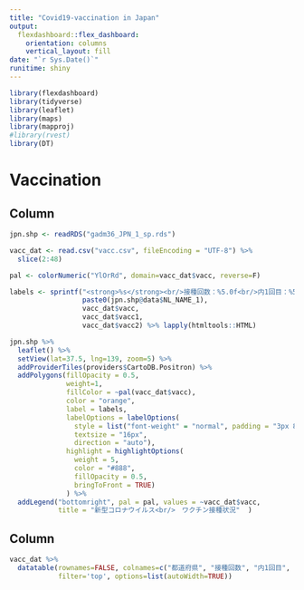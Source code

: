 ```yaml
---
title: "Covid19-vaccination in Japan"
output: 
  flexdashboard::flex_dashboard:
    orientation: columns
    vertical_layout: fill
date: "`r Sys.Date()`"
runitime: shiny
---
```


```r
library(flexdashboard)
library(tidyverse)
library(leaflet)
library(maps)
library(mapproj)
#library(rvest)
library(DT)
```

Vaccination
======================================================

Column {data-width=60%}
-----------------------------------------------------------------------


```r


jpn.shp <- readRDS("gadm36_JPN_1_sp.rds")

vacc_dat <- read.csv("vacc.csv", fileEncoding = "UTF-8") %>% 
  slice(2:48)

pal <- colorNumeric("YlOrRd", domain=vacc_dat$vacc, reverse=F)

labels <- sprintf("<strong>%s</strong><br/>接種回数：%5.0f<br/>内1回目：%5.0f<br/>内2回目：%5.0f",
                  paste0(jpn.shp@data$NL_NAME_1),
                  vacc_dat$vacc,
                  vacc_dat$vacc1,
                  vacc_dat$vacc2) %>% lapply(htmltools::HTML)

jpn.shp %>% 
  leaflet() %>% 
  setView(lat=37.5, lng=139, zoom=5) %>% 
  addProviderTiles(providers$CartoDB.Positron) %>% 
  addPolygons(fillOpacity = 0.5,
              weight=1,
              fillColor = ~pal(vacc_dat$vacc),
              color = "orange",
              label = labels,
              labelOptions = labelOptions(
                style = list("font-weight" = "normal", padding = "3px 8px"),
                textsize = "16px",
                direction = "auto"),
              highlight = highlightOptions(
                weight = 5,
                color = "#888",
                fillOpacity = 0.5,
                bringToFront = TRUE)
              ) %>% 
  addLegend("bottomright", pal = pal, values = ~vacc_dat$vacc,
            title = "新型コロナウイルス<br/>　ワクチン接種状況"  )


```

Column {data-width=40%}
-----------------------------------------

```r


vacc_dat %>% 
  datatable(rownames=FALSE, colnames=c("都道府県", "接種回数", "内1回目", "内2回目"),
            filter='top', options=list(autoWidth=TRUE))

```
